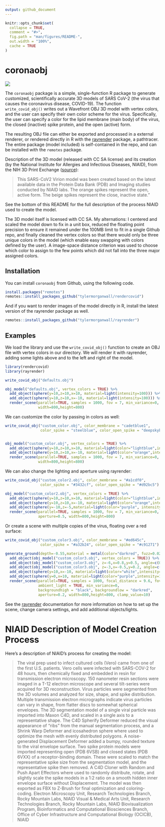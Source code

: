 ```yaml
---
output: github_document
---
```


```r
knitr::opts_chunk$set(
  collapse = TRUE,
  comment = "#>",
  fig.path = "man/figures/README-",
  out.width = "100%",
  cache = TRUE
)
```

# coronaobj

<img src="man/figures/coronasmallcomp.gif" ></img>

The `coronaobj` package is a simple, single-function R package to generate customized, scientifically accurate 3D models of SARS CoV-2 (the virus that causes the coronavirus disease, COVID-19). The function `write_covid_obj()` writes out a  Wavefront OBJ 3D model with vertex colors, and the user can specify their own color scheme for the virus. Specifically, the user can specify a color for the lipid membrane (main body) of the virus, the closed (inactive) spike protein, and the open (active) form. 

The resulting OBJ file can either be exported and processed in a external renderer, or rendered directly in R with the [rayrender](www.rayrender.net) package, a pathtracer. The entire package (model included) is self-contained in the repo, and can be installed with the `remotes` package.

Description of the 3D model (released with CC SA license) and its creation (by the National Institute for Allergies and Infectious Diseases, NIAID), from the NIH 3D Print Exchange ([source](https://3dprint.nih.gov/discover/3dpx-013323)):

> This SARS-CoV2 Virion model was been created based on the latest available data in the Protein Data Bank (PDB) and   Imaging studies conducted by NIAID labs. The orange spikes represent the open, active form. The beige spikes represent the close, inactive state."

See the bottom of this README for the full description of the process NIAID used to create the model.

The 3D model itself is licensed with CC SA. My alternations: I centered and scaled the model down to fix in a unit box, reduced the floating point precision to ensure it remained under the 100MB limit to fit in a single Github repo, and finally cleaned the vertex colors so that there would only be three unique colors in the model (which enable easy swapping with colors defined by the user). A image-space distance criterion was used to choose which color to assign to the few points which did not fall into the three major assigned colors.

## Installation

You can install `coronaobj` from Github, using the following code.

```r

install.packages("remotes")
remotes::install_packages_github("tylermorganwall/rendercovid")

```

And if you want to render images of the model directly in R, install the latest version of the rayrender package as well.

```r

remotes::install_packages_github("tylermorganwall/rayrender")

```

## Examples

We load the library and use the `write_covid_obj()` function to create an OBJ file with vertex colors in our directory. We will render it with rayrender, adding some lights above and to the left and right of the model.

```r
library(rendercovid)
library(rayrender)

write_covid_obj("defaults.obj")

obj_model("defaults.obj", vertex_colors = TRUE) %>%
  add_object(sphere(y=10,z=10,x=10, material=light(intensity=100))) %>%
  add_object(sphere(y=10,z=10,x=-10, material=light(intensity=100))) %>%
  render_scene(parallel=TRUE, samples = 1000, fov = 7, min_variance=0, focal_distance = 9.6,
               width=800,height=800)

```



We can customize the color by passing in colors as well:

```r

write_covid_obj("custom_color.obj", color_membrane = "cadetblue1",
                color_spike = "steelblue", color_open_spike = "deepskyblue1")


obj_model("custom_color.obj", vertex_colors = TRUE) %>%
  add_object(sphere(y=10,z=10,x=10, material=light(color="lightblue",intensity=100))) %>%
  add_object(sphere(y=10,z=10,x=-10, material=light(color="orange",intensity=100))) %>%
  render_scene(parallel=TRUE, samples = 1000, fov = 7, min_variance=0, focal_distance = 9.6,
               width=800,height=800)

```



We can also change the lighting and aperture using rayrender:

```r

write_covid_obj("custom_color2.obj", color_membrane = "#a1cdf0",
                color_spike = "#3432cf", color_open_spike = "#d92bc5")

obj_model("custom_color2.obj", vertex_colors = TRUE) %>%
  add_object(sphere(y=10,z=10,x=10, material=light(color="lightblue",intensity=160))) %>%
  add_object(sphere(y=10,z=10,x=-10, material=light(color="orange",intensity=160))) %>%
  add_object(sphere(y=-10,z=-5,material=light(color="purple", intensity = 160))) %>%
  render_scene(parallel=TRUE, samples = 1000, fov = 7, min_variance=0, focal_distance = 9.6,
               aperture=0.5, width=800,height=800)

```



Or create a scene with multiple copies of the virus, floating over a red surface:

```r

write_covid_obj("custom_color3.obj", color_membrane = "#ed645c",
                color_spike = "#a32b24", color_open_spike = "#c91271")

generate_ground(depth=-0.55,material = metal(color="darkred", fuzz=0.025)) %>%
  add_object(obj_model("custom_color3.obj", vertex_colors = TRUE)) %>%
  add_object(obj_model("custom_color3.obj", z=-6,x=0.8,y=0.5, angle=c(0,90,0),vertex_colors = TRUE)) %>%
  add_object(obj_model("custom_color3.obj", z=-3,x=-0.5,y=0.2, angle=c(0,180,0), vertex_colors = TRUE)) %>%
  add_object(sphere(y=10,x=-10, material=light(color="white",intensity=100))) %>%
  add_object(sphere(y=0,x=10, material=light(color="purple",intensity=100))) %>%
  render_scene(parallel=TRUE, samples = 1000, focal_distance = 9.6, fov=10,
               ambient_light = TRUE, min_variance=0,
               backgroundhigh = "black", backgroundlow = "darkred",
               aperture=0.2, width=800,height=800, clamp_value=10)

```



See the [rayrender](www.rayrender.net) documentation for more information on how to set up the scene, change camera settings, and add additional objects/lights.

# NIAID Description of Model Creation Process

Here's a description of NIAID's process for creating the model:

> The viral prep used to infect cultured cells (Vero) came from one of the first U.S. patients. Vero cells were
  infected with SARS-COV-2 for 48 hours, then chemically fixed and embedded in resin for transmission electron
  microscopy. 150 nanometer resin sections were imaged in a T-12 electron microscope and several tilt-series were
  acquired for 3D reconstruction. Virus particles were segmented from the 3D volumes and analyzed for size, shape,
  and spike distribution. Multiple transmission electron micrographs indicate virus particles can vary in shape, from
  flatter discs to somewhat spherical envelopes. The 3D segmentation model of a single viral particle was imported
  into Maxon C4D, and scaled in a single axis to a representative shape. The C4D Spherify Deformer reduced the visual
  appearance of “ribs” from the manual segmentation process, and a Shrink Warp Deformer and icosahedron sphere where
  used to optimize the mesh with evenly distributed polygons. A noise-generated Displacement Deformer added a bumpy,
  rounded texture to the viral envelope surface. Two spike protein models were imported representing open (PDB 6VSB)
  and closed states (PDB 6VXX) of a receptor-binding domain. These were scaled to match the representative spike size
  from the segmentation model, and the representative spike then removed. A C4D Cloner with Random and Push Apart
  Effectors where used to randomly distribute, rotate, and slightly scale the spike models in a 1:2 ratio on a smooth
  hidden inner envelope surface without Displacement. The model was then exported as FBX to Z-Brush for final
  optimization and coloring-coding.
  Electron Microscopy Unit, Research Technologies Branch, Rocky Mountain Labs, NIAID
  Visual & Medical Arts Unit, Research Technologies Branch, Rocky Mountain Labs, NIAID
  Biovisualization Program, Bioinformatics and Computational Biosciences Branch, Office of Cyber Infrastructure and
  Computational Biology (OCICB), NIAID
